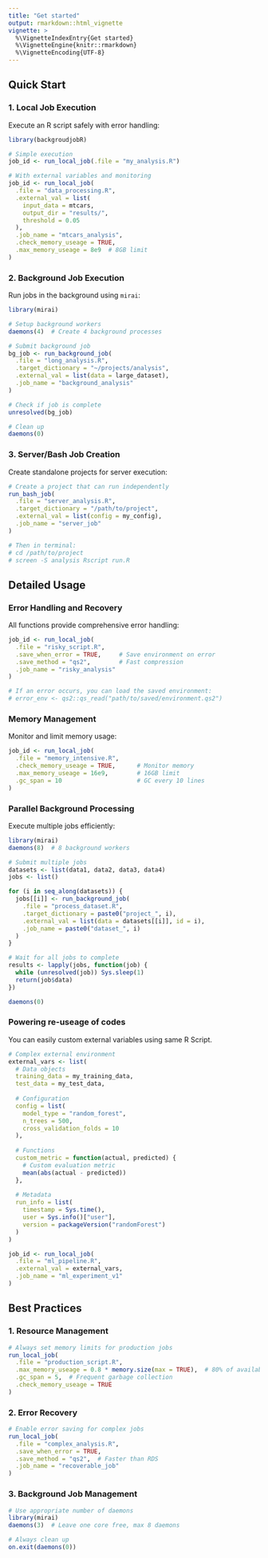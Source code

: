 ```yaml
---
title: "Get started"
output: rmarkdown::html_vignette
vignette: >
  %\VignetteIndexEntry{Get started}
  %\VignetteEngine{knitr::rmarkdown}
  %\VignetteEncoding{UTF-8}
---
```




## Quick Start

### 1. Local Job Execution

Execute an R script safely with error handling:

```r
library(backgroudjobR)

# Simple execution
job_id <- run_local_job(.file = "my_analysis.R")

# With external variables and monitoring
job_id <- run_local_job(
  .file = "data_processing.R",
  .external_val = list(
    input_data = mtcars,
    output_dir = "results/",
    threshold = 0.05
  ),
  .job_name = "mtcars_analysis",
  .check_memory_useage = TRUE,
  .max_memory_useage = 8e9  # 8GB limit
)
```

### 2. Background Job Execution

Run jobs in the background using `mirai`:

```r
library(mirai)

# Setup background workers
daemons(4)  # Create 4 background processes

# Submit background job
bg_job <- run_background_job(
  .file = "long_analysis.R",
  .target_dictionary = "~/projects/analysis",
  .external_val = list(data = large_dataset),
  .job_name = "background_analysis"
)

# Check if job is complete
unresolved(bg_job)

# Clean up
daemons(0)
```

### 3. Server/Bash Job Creation

Create standalone projects for server execution:

```r
# Create a project that can run independently
run_bash_job(
  .file = "server_analysis.R",
  .target_dictionary = "/path/to/project",
  .external_val = list(config = my_config),
  .job_name = "server_job"
)

# Then in terminal:
# cd /path/to/project
# screen -S analysis Rscript run.R
```

## Detailed Usage

### Error Handling and Recovery

All functions provide comprehensive error handling:

```r
job_id <- run_local_job(
  .file = "risky_script.R",
  .save_when_error = TRUE,     # Save environment on error
  .save_method = "qs2",        # Fast compression
  .job_name = "risky_analysis"
)

# If an error occurs, you can load the saved environment:
# error_env <- qs2::qs_read("path/to/saved/environment.qs2")
```

### Memory Management

Monitor and limit memory usage:

```r
job_id <- run_local_job(
  .file = "memory_intensive.R",
  .check_memory_useage = TRUE,      # Monitor memory
  .max_memory_useage = 16e9,        # 16GB limit
  .gc_span = 10                     # GC every 10 lines
)
```

### Parallel Background Processing

Execute multiple jobs efficiently:

```r
library(mirai)
daemons(8)  # 8 background workers

# Submit multiple jobs
datasets <- list(data1, data2, data3, data4)
jobs <- list()

for (i in seq_along(datasets)) {
  jobs[[i]] <- run_background_job(
    .file = "process_dataset.R",
    .target_dictionary = paste0("project_", i),
    .external_val = list(data = datasets[[i]], id = i),
    .job_name = paste0("dataset_", i)
  )
}

# Wait for all jobs to complete
results <- lapply(jobs, function(job) {
  while (unresolved(job)) Sys.sleep(1)
  return(job$data)
})

daemons(0)
```


### Powering re-useage of codes

You can easily custom external variables using same R Script. 

```r
# Complex external environment
external_vars <- list(
  # Data objects
  training_data = my_training_data,
  test_data = my_test_data,
  
  # Configuration
  config = list(
    model_type = "random_forest",
    n_trees = 500,
    cross_validation_folds = 10
  ),
  
  # Functions
  custom_metric = function(actual, predicted) {
    # Custom evaluation metric
    mean(abs(actual - predicted))
  },
  
  # Metadata
  run_info = list(
    timestamp = Sys.time(),
    user = Sys.info()["user"],
    version = packageVersion("randomForest")
  )
)

job_id <- run_local_job(
  .file = "ml_pipeline.R",
  .external_val = external_vars,
  .job_name = "ml_experiment_v1"
)
```


## Best Practices

### 1. Resource Management

```r
# Always set memory limits for production jobs
run_local_job(
  .file = "production_script.R",
  .max_memory_useage = 0.8 * memory.size(max = TRUE),  # 80% of available memory
  .gc_span = 5,  # Frequent garbage collection
  .check_memory_useage = TRUE
)
```

### 2. Error Recovery

```r
# Enable error saving for complex jobs
run_local_job(
  .file = "complex_analysis.R",
  .save_when_error = TRUE,
  .save_method = "qs2",  # Faster than RDS
  .job_name = "recoverable_job"
)
```

### 3. Background Job Management

```r
# Use appropriate number of daemons
library(mirai)
daemons(3)  # Leave one core free, max 8 daemons

# Always clean up
on.exit(daemons(0))
```
